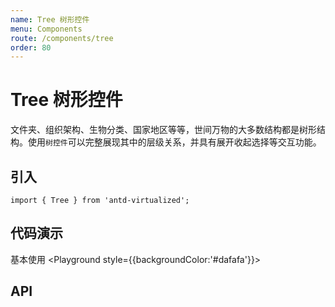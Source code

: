 ```yaml
---
name: Tree 树形控件
menu: Components
route: /components/tree
order: 80
---
```



# Tree 树形控件

文件夹、组织架构、生物分类、国家地区等等，世间万物的大多数结构都是树形结构。使用`树控件`可以完整展现其中的层级关系，并具有展开收起选择等交互功能。


## 引入

```
import { Tree } from 'antd-virtualized';
```

## 代码演示

基本使用
<Playground style={{backgroundColor:'#dafafa'}}>
<Tree
  placeholder="支持大数据的Tree"
  treeData={treeData}
/>
</Playground>





## API

<Props of={Tree} />